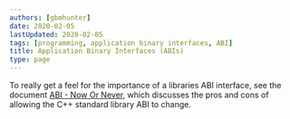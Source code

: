 ```yaml
---
authors: [gbmhunter]
date: 2020-02-05
lastUpdated: 2020-02-05
tags: [programming, application binary interfaces, ABI]
title: Application Binary Interfaces (ABIs)
type: page
---
```


To really get a feel for the importance of a libraries ABI interface, see the document [ABI - Now Or Never](http://www.open-std.org/jtc1/sc22/wg21/docs/papers/2020/p1863r1.pdf), which discusses the pros and cons of allowing the C++ standard library ABI to change.
